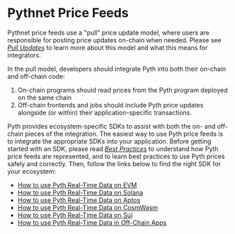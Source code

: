# Pythnet Price Feeds

Pythnet price feeds use a "pull" price update model, where users are responsible for posting price updates on-chain when needed.
Please see [_Pull Updates_](pull-updates.md) to learn more about this model and what this means for integrators.

In the pull model, developers should integrate Pyth into both their on-chain and off-chain code:

1. On-chain programs should read prices from the Pyth program deployed on the same chain
2. Off-chain frontends and jobs should include Pyth price updates alongside (or within) their application-specific transactions.

Pyth provides ecosystem-specific SDKs to assist with both the on- and off-chain pieces of the integration.
The easiest way to use Pyth price feeds is to integrate the appropriate SDKs into your application.
Before getting started with an SDK, please read [_Best Practices_](best-practices.md) to understand how Pyth price feeds are represented, and to learn best practices to use Pyth prices safely and correctly.
Then, follow the links below to find the right SDK for your ecosystem:

- [How to use Pyth Real-Time Data on EVM](use-real-time-data/evm.md)
- [How to use Pyth Real-Time Data on Solana](use-real-time-data/solana.md)
- [How to use Pyth Real-Time Data on Aptos](use-real-time-data/aptos.md)
- [How to use Pyth Real-Time Data on CosmWasm](use-real-time-data/cosmwasm.md)
- [How to use Pyth Real-Time Data on Sui](use-real-time-data/sui.md)
- [How to use Pyth Real-Time Data in Off-Chain Apps](use-real-time-data/off-chain.md)
